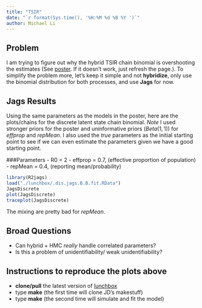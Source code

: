 ```yaml
---
title: "TSIR"
date: "`r format(Sys.time(), '%H:%M %d %B %Y ')`"
author: Michael Li
---
```


## Problem

I am trying to figure out why the hybrid TSIR chain binomial is overshooting the estimates (See [poster](https://github.com/wzmli/lunchbox/blob/master/EEID_Final_Mike.pdf). If it doesn't work, just refresh the page.). To simplify the problem more, let's keep it simple and not **hybridize**, only use the binomial distribution for both processes, and use **Jags** for now.

## Jags Results 
Using the same parameters as the models in the poster, here are the plots/chains for the discrete latent state chain binomial. _Note_ I used stronger priors for the poster and uninformative priors ($Beta(1,1)$) for $effprop$ and $repMean$. I also used the _true_ parameters as the initial starting point to see if we can even estimate the parameters given we have a good starting point.

###Parameters
- R0 = 2
- effprop = 0.7, (effective proportion of population)
- repMean = 0.4, (reporting mean/probability) 

```r
library(R2jags)
load("./lunchbox/.dis.jags.B.B.fit.RData")
JagsDiscrete
plot(JagsDiscrete)
traceplot(JagsDiscrete)
```

The mixing are pretty bad for $repMean$.

## Broad Questions
- Can hybrid + HMC _really_ handle correlated parameters?
- Is this a problem of unidentifiability/ weak unidentifiability?

## Instructions to reproduce the plots above
- **clone/pull** the latest version of [lunchbox](https://github.com/wzmli/lunchbox)
- type **make** (the first time will clone JD's makestuff)
- type **make** (the second time will simulate and fit the model)



